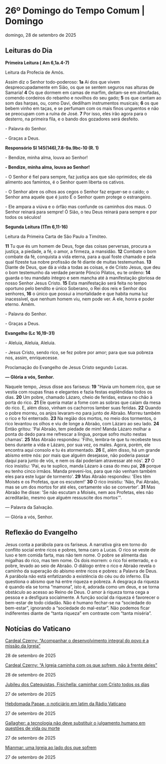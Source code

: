 
# 26º Domingo do Tempo Comum | Domingo

domingo, 28 de setembro de 2025

## Leituras do Dia

**Primeira Leitura (** **Am 6,1a.4-7)**

Leitura da Profecia de Amós.

Assim diz o Senhor todo-poderoso: **1a** Ai dos que vivem despreocupadamente em Sião, os que se sentem seguros nas alturas de Samaria! **4** Os que dormem em camas de marfim, deitam-se em almofadas, comendo cordeiros do rebanho e novilhos do seu gado; **5** os que cantam ao som das harpas, ou, como Davi, dedilham instrumentos musicais; **6** os que bebem vinho em taças, e se perfumam com os mais finos unguentos e não se preocupam com a ruína de José. **7** Por isso, eles irão agora para o desterro, na primeira fila, e o bando dos gozadores será desfeito.

\- Palavra do Senhor.

\- Graças a Deus.

**Responsório Sl 145(146),7.8-9a.9bc-10 (R. 1)**

\- Bendize, minha alma, louva ao Senhor!

**\- Bendize, minha alma, louva ao Senhor!**

\- O Senhor é fiel para sempre, faz justiça aos que são oprimidos; ele dá alimento aos famintos, é o Senhor quem liberta os cativos. 

\- O Senhor abre os olhos aos cegos o Senhor faz erguer-se o caído; o Senhor ama aquele que é justo É o Senhor quem protege o estrangeiro. 

\- Ele ampara a viúva e o órfão mas confunde os caminhos dos maus. O Senhor reinará para sempre! Ó Sião, o teu Deus reinará para sempre e por todos os séculos! 

**Segunda Leitura (1Tm 6,11-16)**

Leitura da Primeira Carta de São Paulo a Timóteo.

**11** Tu que és um homem de Deus, foge das coisas perversas, procura a justiça, a piedade, a fé, o amor, a firmeza, a mansidão. **12** Combate o bom combate da fé, conquista a vida eterna, para a qual foste chamado e pela qual fizeste tua nobre profissão de fé diante de muitas testemunhas. **13** Diante de Deus, que dá a vida a todas as coisas, e de Cristo Jesus, que deu o bom testemunho da verdade perante Pôncio Pilatos, eu te ordeno: **14** guarda o teu mandato íntegro e sem mancha até à manifestação gloriosa de nosso Senhor Jesus Cristo. **15** Esta manifestação será feita no tempo oportuno pelo bendito e único Soberano, o Rei dos reis e Senhor dos senhores, **16** o único que possui a imortalidade e que habita numa luz inacessível, que nenhum homem viu, nem pode ver. A ele, honra e poder eterno. Amém.

\- Palavra do Senhor.

\- Graças a Deus.

**Evangelho (Lc 16,19-31)**

\- Aleluia, Aleluia, Aleluia.

\- Jesus Cristo, sendo rico, se fez pobre por amor; para que sua pobreza nos, assim, enriquecesse.

Proclamação do Evangelho de Jesus Cristo segundo Lucas.

**— Glória a vós, Senhor.**

Naquele tempo, Jesus disse aos fariseus: **19** "Havia um homem rico, que se vestia com roupas finas e elegantes e fazia festas esplêndidas todos os dias. **20** Um pobre, chamado Lázaro, cheio de feridas, estava no chão à porta do rico. **21** Ele queria matar a fome com as sobras que caíam da mesa do rico. E, além disso, vinham os cachorros lamber suas feridas. **22** Quando o pobre morreu, os anjos levaram-no para junto de Abraão. Morreu também o rico e foi enterrado. **23** Na região dos mortos, no meio dos tormentos, o rico levantou os olhos e viu de longe a Abraão, com Lázaro ao seu lado. **24** Então gritou: 'Pai Abraão, tem piedade de mim! Manda Lázaro molhar a ponta do dedo para me refrescar a língua, porque sofro muito nestas chamas'. **25** Mas Abraão respondeu: 'Filho, lembra-te que tu recebeste teus bens durante a vida e Lázaro, por sua vez, os males. Agora, porém, ele encontra aqui consolo e tu és atormentado. **26** E, além disso, há um grande abismo entre nós: por mais que alguém desejasse, não poderia passar daqui para junto de vós, e nem os daí poderiam atravessar até nós'. **27** O rico insistiu: 'Pai, eu te suplico, manda Lázaro à casa do meu pai, **28** porque eu tenho cinco irmãos. Manda preveni-los, para que não venham também eles para este lugar de tormento'. **29** Mas Abraão respondeu: 'Eles têm Moisés e os Profetas, que os escutem!' **30** O rico insistiu: 'Não, Pai Abraão, mas se um dos mortos for até eles, certamente vão se converter'. **31** Mas Abraão lhe disse: 'Se não escutam a Moisés, nem aos Profetas, eles não acreditarão, mesmo que alguém ressuscite dos mortos'".

 — Palavra da Salvação.

 — Glória a vós, Senhor.

## Reflexão do Evangelho

 Jesus conta a parábola para os fariseus. A narrativa gira em torno do conflito social entre ricos e pobres, tema caro a Lucas. O rico se veste de luxo e tem comida farta, mas não tem nome. O pobre se alimenta das migalhas do rico, mas tem nome. Os dois morrem: o rico foi enterrado, e o pobre, levado ao seio de Abraão. O diálogo entre o rico e Abraão revela o caminho da superação do abismo entre ricos e pobres: a Palavra de Deus. A parábola não está enfatizando a existência do céu ou do inferno. Ela questiona o abismo que há entre riqueza e pobreza. A desgraça da riqueza é quando ela se torna “mamona”, isto é, adorada como um deus, e se torna obstáculo ao acesso ao Reino de Deus. O amor à riqueza torna cega a pessoa e a desfigura socialmente. A função social da riqueza é favorecer o bem-estar de todo cidadão. Não é humano fechar-se na “sociedade do bem-estar”, ignorando a “sociedade do mal-estar”. Não podemos ficar indiferentes diante de “tanta riqueza” em contraste com “tanta miséria”.

## Notícias do Vaticano

[Cardeal Czerny: “Acompanhar o desenvolvimento integral do povo é a missão da Igreja”](https://www.vaticannews.va/pt/igreja/news/2025-09/cardeal-czerny-imbisa-acompanhar-desenvolvimento-integral-povo.html) 

28 de setembro de 2025

[Cardeal Czerny: “A Igreja caminha com os que sofrem, não à frente deles”](https://www.vaticannews.va/pt/igreja/news/2025-09/cardeal-czerny-vaticano-africa-bispos-imbisa-igreja-sinodal.html) 

28 de setembro de 2025

[Jubileu dos Catequistas, Fisichella: caminhar com Cristo todos os dias](https://www.vaticannews.va/pt/vaticano/news/2025-09/jubileu-catequistas-fisichella-vigilia-sao-pedro.html) 

27 de setembro de 2025

[Hebdomada Papae, o noticiário em latim da Rádio Vaticano](https://www.vaticannews.va/pt/vaticano/news/2025-09/hebdomadae-papae-noticiario-latim-radio-vaticano-27-de-setembro.html) 

27 de setembro de 2025

[Gallagher: a tecnologia não deve substituir o julgamento humano em questões de vida ou morte](https://www.vaticannews.va/pt/vaticano/news/2025-09/gallagher-onu-inteligencia-artificial-armas-seguranca-nuclear.html) 

27 de setembro de 2025

[Mianmar: uma Igreja ao lado dos que sofrem](https://www.vaticannews.va/pt/igreja/news/2025-09/mianmar-igreja-ao-lado-de-quem-sofre-missio-girish.html) 

27 de setembro de 2025